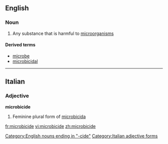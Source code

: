 ==English==

===Noun===
{{wikipedia}}
{{en-noun}}

# Any substance that is harmful to [[microorganism]]s

====Derived terms====
* [[microbe]]
* [[microbicidal]]

[[Category:English nouns ending in "-cide"]]

----

==Italian==

===Adjective===
'''microbicide''' {{f}}

# Feminine plural form of [[microbicida]]

[[Category:Italian adjective forms]]

[[fr:microbicide]]
[[vi:microbicide]]
[[zh:microbicide]]